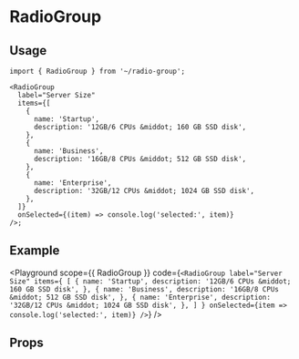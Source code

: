 
# RadioGroup

<Description of={RadioGroup} />

## Usage

```tsx
import { RadioGroup } from '~/radio-group';

<RadioGroup
  label="Server Size"
  items={[
    {
      name: 'Startup',
      description: '12GB/6 CPUs &middot; 160 GB SSD disk',
    },
    {
      name: 'Business',
      description: '16GB/8 CPUs &middot; 512 GB SSD disk',
    },
    {
      name: 'Enterprise',
      description: '32GB/12 CPUs &middot; 1024 GB SSD disk',
    },
  ]}
  onSelected={(item) => console.log('selected:', item)}
/>;
```

## Example

<Playground
  scope={{ RadioGroup }}
  code={`
<RadioGroup
  label="Server Size"
  items={
    [
      {
        name: 'Startup',
        description: '12GB/6 CPUs &middot; 160 GB SSD disk',
      },
      {
        name: 'Business',
        description: '16GB/8 CPUs &middot; 512 GB SSD disk',
      },
      {
        name: 'Enterprise',
        description: '32GB/12 CPUs &middot; 1024 GB SSD disk',
      },
    ]
  }
  onSelected={item => console.log('selected:', item)}
/>
  `}
/>

## Props

<Props of={RadioGroup} />
